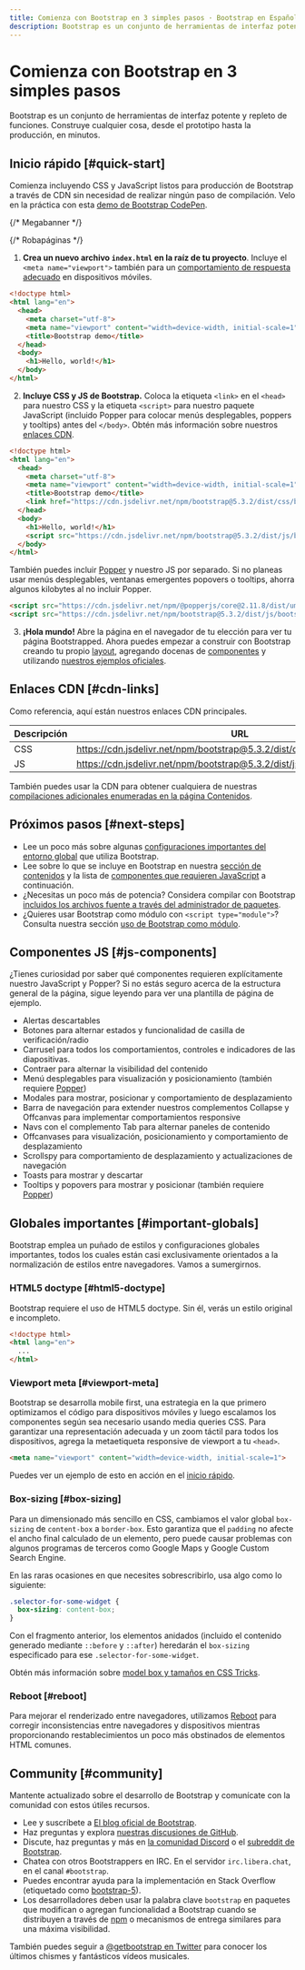 ```yaml
---
title: Comienza con Bootstrap en 3 simples pasos · Bootstrap en Español v5.3
description: Bootstrap es un conjunto de herramientas de interfaz potente y repleto de funciones. Construye cualquier cosa, desde el prototipo hasta la producción, en minutos.
---
```


# Comienza con Bootstrap en 3 simples pasos

Bootstrap es un conjunto de herramientas de interfaz potente y repleto de funciones. Construye cualquier cosa, desde el prototipo hasta la producción, en minutos.

<MainBanner />

## Inicio rápido [#quick-start]

Comienza incluyendo CSS y JavaScript listos para producción de Bootstrap a través de CDN sin necesidad de realizar ningún paso de compilación. Velo en la práctica con esta [demo de Bootstrap CodePen](https://codepen.io/team/bootstrap/pen/qBamdLj).

{/* Megabanner */}
<div id="120346-1"><script src="//ads.themoneytizer.com/s/gen.js?type=1"></script><script src="//ads.themoneytizer.com/s/requestform.js?siteId=120346&formatId=1"></script></div>

{/* Robapáginas */}
<div id="120346-2"><script src="//ads.themoneytizer.com/s/gen.js?type=2"></script><script src="//ads.themoneytizer.com/s/requestform.js?siteId=120346&formatId=2"></script></div>

1. **Crea un nuevo archivo `index.html` en la raíz de tu proyecto**. Incluye el `<meta name="viewport">` también para un [comportamiento de respuesta adecuado](https://developer.mozilla.org/en-US/docs/Web/HTML/Viewport_meta_tag) en dispositivos móviles.

```html filename="HTML"
<!doctype html>
<html lang="en">
  <head>
    <meta charset="utf-8">
    <meta name="viewport" content="width=device-width, initial-scale=1">
    <title>Bootstrap demo</title>
  </head>
  <body>
    <h1>Hello, world!</h1>
  </body>
</html>
```

2. **Incluye CSS y JS de Bootstrap.** Coloca la etiqueta `<link>` en el `<head>` para nuestro CSS y la etiqueta `<script>` para nuestro paquete JavaScript (incluido Popper para colocar menús desplegables, poppers y tooltips) antes del `</body>`. Obtén más información sobre nuestros [enlaces CDN](/bootstrap/5.3/getting-started/introduction/#cdn-links).

```html filename="HTML"
<!doctype html>
<html lang="en">
  <head>
    <meta charset="utf-8">
    <meta name="viewport" content="width=device-width, initial-scale=1">
    <title>Bootstrap demo</title>
    <link href="https://cdn.jsdelivr.net/npm/bootstrap@5.3.2/dist/css/bootstrap.min.css" rel="stylesheet" integrity="sha384-T3c6CoIi6uLrA9TneNEoa7RxnatzjcDSCmG1MXxSR1GAsXEV/Dwwykc2MPK8M2HN" crossorigin="anonymous">
  </head>
  <body>
    <h1>Hello, world!</h1>
    <script src="https://cdn.jsdelivr.net/npm/bootstrap@5.3.2/dist/js/bootstrap.bundle.min.js" integrity="sha384-C6RzsynM9kWDrMNeT87bh95OGNyZPhcTNXj1NW7RuBCsyN/o0jlpcV8Qyq46cDfL" crossorigin="anonymous"></script>
  </body>
</html>
```

También puedes incluir [Popper](https://popper.js.org) y nuestro JS por separado. Si no planeas usar menús desplegables, ventanas emergentes popovers o tooltips, ahorra algunos kilobytes al no incluir Popper.

<ContentSuggestion />

```html filename="HTML"
<script src="https://cdn.jsdelivr.net/npm/@popperjs/core@2.11.8/dist/umd/popper.min.js" integrity="sha384-I7E8VVD/ismYTF4hNIPjVp/Zjvgyol6VFvRkX/vR+Vc4jQkC+hVqc2pM8ODewa9r" crossorigin="anonymous"></script>
<script src="https://cdn.jsdelivr.net/npm/bootstrap@5.3.2/dist/js/bootstrap.min.js" integrity="sha384-BBtl+eGJRgqQAUMxJ7pMwbEyER4l1g+O15P+16Ep7Q9Q+zqX6gSbd85u4mG4QzX+" crossorigin="anonymous"></script>
```

3. **¡Hola mundo!** Abre la página en el navegador de tu elección para ver tu página Bootstrapped. Ahora puedes empezar a construir con Bootstrap creando tu propio [layout](/bootstrap/5.3/layout/grid), agregando docenas de [componentes](/bootstrap/5.3/components/buttons) y utilizando [nuestros ejemplos oficiales](/bootstrap/5.3/getting-started/introduction/#:~:text=nuestros%20ejemplos%20oficiales).

## Enlaces CDN [#cdn-links]

Como referencia, aquí están nuestros enlaces CDN principales.

|Descripción|URL|
|---|---|
|CSS|https://cdn.jsdelivr.net/npm/bootstrap@5.3.2/dist/css/bootstrap.min.css|
|JS|https://cdn.jsdelivr.net/npm/bootstrap@5.3.2/dist/js/bootstrap.bundle.min.js|

También puedes usar la CDN para obtener cualquiera de nuestras [compilaciones adicionales enumeradas en la página Contenidos](/bootstrap/5.3/getting-started/contents).

## Próximos pasos [#next-steps]

- Lee un poco más sobre algunas [configuraciones importantes del entorno global](/bootstrap/5.3/getting-started/introduction/#important-globals) que utiliza Bootstrap.
- Lee sobre lo que se incluye en Bootstrap en nuestra [sección de contenidos](/bootstrap/5.3/getting-started/contents) y la lista de [componentes que requieren JavaScript](/bootstrap/5.3/getting-started/introduction/#js-components) a continuación.
- ¿Necesitas un poco más de potencia? Considera compilar con Bootstrap [incluidos los archivos fuente a través del administrador de paquetes](/bootstrap/5.3/getting-started/download/#package-managers).
- ¿Quieres usar Bootstrap como módulo con `<script type="module">`? Consulta nuestra sección [uso de Bootstrap como módulo](/bootstrap/5.3/getting-started/javascript/#using-bootstrap-as-a-module).

## Componentes JS [#js-components]

¿Tienes curiosidad por saber qué componentes requieren explícitamente nuestro JavaScript y Popper? Si no estás seguro acerca de la estructura general de la página, sigue leyendo para ver una plantilla de página de ejemplo.

- Alertas descartables
- Botones para alternar estados y funcionalidad de casilla de verificación/radio
- Carrusel para todos los comportamientos, controles e indicadores de las diapositivas.
- Contraer para alternar la visibilidad del contenido
- Menú desplegables para visualización y posicionamiento (también requiere [Popper](https://popper.js.org))
- Modales para mostrar, posicionar y comportamiento de desplazamiento
- Barra de navegación para extender nuestros complementos Collapse y Offcanvas para implementar comportamientos responsive
- Navs con el complemento Tab para alternar paneles de contenido
- Offcanvases para visualización, posicionamiento y comportamiento de desplazamiento
- Scrollspy para comportamiento de desplazamiento y actualizaciones de navegación
- Toasts para mostrar y descartar
- Tooltips y popovers para mostrar y posicionar (también requiere [Popper](https://popper.js.org))

## Globales importantes [#important-globals]

Bootstrap emplea un puñado de estilos y configuraciones globales importantes, todos los cuales están casi exclusivamente orientados a la normalización de estilos entre navegadores. Vamos a sumergirnos.

<ContentSuggestion />

### HTML5 doctype [#html5-doctype]

Bootstrap requiere el uso de HTML5 doctype. Sin él, verás un estilo original e incompleto.

```html filename="HTML"
<!doctype html>
<html lang="en">
  ...
</html>
```

### Viewport meta [#viewport-meta]

Bootstrap se desarrolla mobile first, una estrategia en la que primero optimizamos el código para dispositivos móviles y luego escalamos los componentes según sea necesario usando media queries CSS. Para garantizar una representación adecuada y un zoom táctil para todos los dispositivos, agrega la metaetiqueta responsive de viewport a tu `<head>`.

```html filename="HTML"
<meta name="viewport" content="width=device-width, initial-scale=1">
```

Puedes ver un ejemplo de esto en acción en el [inicio rápido](/bootstrap/5.3/getting-started/introduction/#quick-start).

### Box-sizing [#box-sizing]

Para un dimensionado más sencillo en CSS, cambiamos el valor global `box-sizing` de `content-box` a `border-box`. Esto garantiza que el `padding` no afecte el ancho final calculado de un elemento, pero puede causar problemas con algunos programas de terceros como Google Maps y Google Custom Search Engine.

En las raras ocasiones en que necesites sobrescribirlo, usa algo como lo siguiente:

```css filename="CSS"
.selector-for-some-widget {
  box-sizing: content-box;
}
```

Con el fragmento anterior, los elementos anidados (incluido el contenido generado mediante `::before` y `::after`) heredarán el `box-sizing` especificado para ese `.selector-for-some-widget`.

Obtén más información sobre [model box y tamaños en CSS Tricks](https://css-tricks.com/box-sizing).

### Reboot [#reboot]

Para mejorar el renderizado entre navegadores, utilizamos [Reboot](/bootstrap/5.3/content/reboot) para corregir inconsistencias entre navegadores y dispositivos mientras proporcionando restablecimientos un poco más obstinados de elementos HTML comunes.

<ContentSuggestion />

## Community [#community]

Mantente actualizado sobre el desarrollo de Bootstrap y comunícate con la comunidad con estos útiles recursos.

- Lee y suscríbete a [El blog oficial de Bootstrap](https://blog.getbootstrap.com).
- Haz preguntas y explora [nuestras discusiones de GitHub](https://github.com/twbs/bootstrap/discussions).
- Discute, haz preguntas y más en [la comunidad Discord](https://discord.gg/bZUvakRU3M) o el [subreddit de Bootstrap](https://reddit.com/r/bootstrap).
- Chatea con otros Bootstrappers en IRC. En el servidor `irc.libera.chat`, en el canal `#bootstrap`.
- Puedes encontrar ayuda para la implementación en Stack Overflow (etiquetado como [bootstrap-5](https://stackoverflow.com/questions/tagged/bootstrap-5)).
- Los desarrolladores deben usar la palabra clave `bootstrap` en paquetes que modifican o agregan funcionalidad a Bootstrap cuando se distribuyen a través de [npm](https://www.npmjs.com/search?q=keywords:bootstrap) o mecanismos de entrega similares para una máxima visibilidad.

También puedes seguir a [@getbootstrap en Twitter](https://twitter.com/getbootstrap) para conocer los últimos chismes y fantásticos vídeos musicales.
